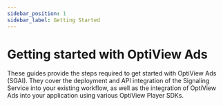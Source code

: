 ```yaml
---
sidebar_position: 1
sidebar_label: Getting Started
---
```


# Getting started with OptiView Ads

These guides provide the steps required to get started with OptiView Ads (SGAI). They cover the deployment and API integration of the Signaling Service into your existing workflow, as well as the integration of OptiView Ads into your application using various OptiView Player SDKs.


<DocCardList />
